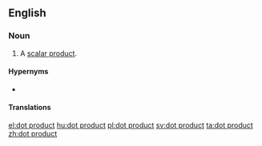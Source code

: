 ==English==

===Noun===
{{en-noun|head=[[dot]] [[product]]}}

# {{lb|en|linear algebra}} A [[scalar product]].

====Hypernyms====
* {{l|en|inner product}}

====Translations====
{{trans-see|scalar product}}

[[el:dot product]]
[[hu:dot product]]
[[pl:dot product]]
[[sv:dot product]]
[[ta:dot product]]
[[zh:dot product]]